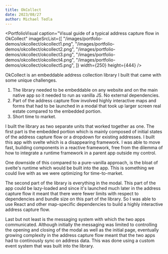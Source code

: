 ```yaml
---
title: OkCollect
date: 2023/08/27
author: Michael Tedla
---
```



<PortfolioVisual
  caption="Visual guide of a typical address capture flow in OkCollect"
  imageSrcList={[
    "/images/portfolio-demos/okcollect/okcollect1.png",
    "/images/portfolio-demos/okcollect/okcollect2.png",
    "/images/portfolio-demos/okcollect/okcollect3.png",
    "/images/portfolio-demos/okcollect/okcollect4.png",
    "/images/portfolio-demos/okcollect/okcollect5.png",
  ]}
  width={250}
  height={444}
/>

OkCollect is an embeddable address collection library I built that came with some unique challenges.

1. The library needed to be embeddable on any website and on the main native app so it needed to run as vanilla JS. No external dependencies.
2. Part of the address capture flow involved highly interactive maps and forms that had to be launched in a modal that took up larger screen real estate compared to the embedded portion.
3. Short time to market.

I built the library as two separate units that worked together as one. The first part is the embedded portion which is mainly composed of initial states of the address capture flow or a dropdown for existing addresses. I built this app with svelte which is a disappearing framework. I was able to move fast, building components in a reactive framework, free from the dilemma of how to integrate a runtime framework in a parent app outside my control.

One downside of this compared to a pure-vanilla approach, is the bloat of svelte's runtime which would be built into the app. This is something we could live with as we were optimizing for time-to-market.

The second part of the library is everything in the modal. This part of the app could be lazy-loaded and since it's launched much later in the address capture flow it meant that there were fewer limits with respect to dependencies and bundle size on this part of the library. So I was able to use React and other map-specific dependencies to build a highly interactive address capture flow.

Last but not least is the messaging system with which the two apps communicated. Although initially the messaging was limited to controlling the opening and closing of the modal as well as the initial page, eventually growing complexity in the address capture flow meant that the two apps had to continously sync on address data. This was done using a custom event system that was built into the library.
